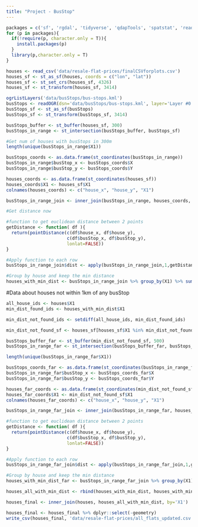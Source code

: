 ```yaml
---
title: "Project - BusStop"
---
```


```r
packages = c('sf', 'rgdal', 'tidyverse', 'qdapTools', 'spatstat', 'readr', 'raster')
for (p in packages){ 
  if(!require(p, character.only = T)){
    install.packages(p) 
  }
  library(p,character.only = T) 
}
```


```r
houses <- read_csv('data/resale-flat-prices/finalCSVforplots.csv')
houses_sf <- st_as_sf(houses, coords = c("lon", "lat"))
houses_sf <- st_set_crs(houses_sf, 4326)
houses_sf <- st_transform(houses_sf, 3414)
```


```r
ogrListLayers('data/busStops/bus-stops.kml')
busStops <- readOGR(dsn='data/busStops/bus-stops.kml', layer='Layer #0')
busStops_sf <- st_as_sf(busStops)
busStops_sf <- st_transform(busStops_sf, 3414)
```

```r

busStops_buffer <- st_buffer(houses_sf, 300)
busStops_in_range <- st_intersection(busStops_buffer, busStops_sf)

#Get num of houses with busStops in 300m
length(unique(busStops_in_range$X1))

busStops_coords <- as.data.frame(st_coordinates(busStops_in_range))
busStops_in_range$busStop_x <- busStops_coords$X
busStops_in_range$busStop_y <- busStops_coords$Y

houses_coords <- as.data.frame(st_coordinates(houses_sf))
houses_coords$X1 <- houses_sf$X1
colnames(houses_coords) <- c("house_x", "house_y", "X1")

busStops_in_range_join <- inner_join(busStops_in_range, houses_coords, by="X1")
```

```r
#Get distance now

#function to get euclidean distance between 2 points
getDistance <- function( df ){
  return(pointDistance(c(df$house_x, df$house_y),           
                       c(df$busStop_x, df$busStop_y), 
                       lonlat=FALSE))
}

#Apply function to each row
busStops_in_range_join$dist <- apply(busStops_in_range_join,1,getDistance)

#Group by house and keep the min distance
houses_with_min_dist <- busStops_in_range_join %>% group_by(X1) %>% summarise(min_dist_busStop = min(dist))
``` 

#Data about houses not within 1km of any busStop
```r
all_house_ids <- houses$X1
min_dist_found_ids <- houses_with_min_dist$X1

min_dist_not_found_ids <- setdiff(all_house_ids, min_dist_found_ids)
```

```r
min_dist_not_found_sf <- houses_sf[houses_sf$X1 %in% min_dist_not_found_ids,]

busStops_buffer_far <- st_buffer(min_dist_not_found_sf, 500)
busStops_in_range_far <- st_intersection(busStops_buffer_far, busStops_sf)

length(unique(busStops_in_range_far$X1))

busStops_coords_far <- as.data.frame(st_coordinates(busStops_in_range_far))
busStops_in_range_far$busStop_x <- busStops_coords_far$X
busStops_in_range_far$busStop_y <- busStops_coords_far$Y

houses_far_coords <- as.data.frame(st_coordinates(min_dist_not_found_sf))
houses_far_coords$X1 <- min_dist_not_found_sf$X1
colnames(houses_far_coords) <- c("house_x", "house_y", "X1")

busStops_in_range_far_join <- inner_join(busStops_in_range_far, houses_far_coords, by="X1")
```

```r
#function to get euclidean distance between 2 points
getDistance <- function( df ){
  return(pointDistance(c(df$house_x, df$house_y),           
                       c(df$busStop_x, df$busStop_y), 
                       lonlat=FALSE))
}

#Apply function to each row
busStops_in_range_far_join$dist <- apply(busStops_in_range_far_join,1,getDistance)

#Group by house and keep the min distance
houses_with_min_dist_far <- busStops_in_range_far_join %>% group_by(X1) %>% summarise(min_dist_busStop = min(dist))
```

```r
houses_all_with_min_dist <- rbind(houses_with_min_dist, houses_with_min_dist_far)
```

```r
houses_final <- inner_join(houses, houses_all_with_min_dist, by='X1')

houses_final <- houses_final %>% dplyr::select(-geometry)
write_csv(houses_final, 'data/resale-flat-prices/all_flats_updated.csv')
```